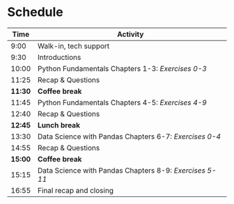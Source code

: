 # Schedule {.unnumbered}

| Time | Activity |
|---|---|
| 9:00 | Walk-in, tech support |
| 9:30 | Introductions |
| 10:00 | Python Fundamentals Chapters 1-3: _Exercises 0-3_ |
| 11:25 | Recap & Questions |
| **11:30** | **Coffee break** |
| 11:45 | Python Fundamentals Chapters 4-5: _Exercises 4-9_ |
| 12:40 | Recap & Questions |
| **12:45** | **Lunch break** |
| 13:30 | Data Science with Pandas Chapters 6-7: _Exercises 0-4_ |
| 14:55 | Recap & Questions |
| **15:00** | **Coffee break** |
| 15:15 | Data Science with Pandas Chapters 8-9: _Exercises 5-11_ |
| 16:55 | Final recap and closing |
